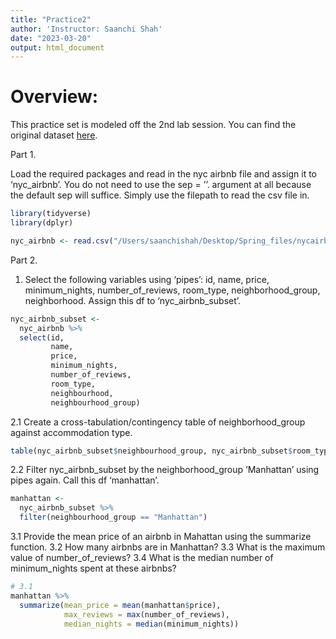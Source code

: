 ```yaml
---
title: "Practice2"
author: 'Instructor: Saanchi Shah'
date: "2023-03-20"
output: html_document
---
```


# Overview:

This practice set is modeled off the 2nd lab session. You can find the original dataset [here](https://www.kaggle.com/datasets/dgomonov/new-york-city-airbnb-open-data).

Part 1.

Load the required packages and read in the nyc airbnb file and assign it to 'nyc_airbnb'. You do not need to use the sep = ''. argument at all because the default sep will suffice. Simply use the filepath to read the csv file in.

```r
library(tidyverse)
library(dplyr)

nyc_airbnb <- read.csv("/Users/saanchishah/Desktop/Spring_files/nycairbnb2019.csv")
```


Part 2.

1. Select the following variables using 'pipes': id, name, price, minimum_nights, number_of_reviews, room_type, neighborhood_group, neighborhood. Assign this df to 'nyc_airbnb_subset'.

```r
nyc_airbnb_subset <- 
  nyc_airbnb %>% 
  select(id,
         name,
         price,
         minimum_nights,
         number_of_reviews,
         room_type,
         neighbourhood,
         neighbourhood_group)

```

2.1 Create a cross-tabulation/contingency table of neighborhood_group against accommodation type.

```r
table(nyc_airbnb_subset$neighbourhood_group, nyc_airbnb_subset$room_type)
```


2.2 Filter nyc_airbnb_subset by the neighborhood_group 'Manhattan' using pipes again. Call this df 'manhattan'.

```r
manhattan <- 
  nyc_airbnb_subset %>% 
  filter(neighbourhood_group == "Manhattan")
```

3.1 Provide the mean price of an airbnb in Mahattan using the summarize function.
3.2 How many airbnbs are in Manhattan?
3.3 What is the maximum value of number_of_reviews? 
3.4 What is the median number of minimum_nights spent at these airbnbs?

```r
# 3.1
manhattan %>% 
  summarize(mean_price = mean(manhattan$price),
            max_reviews = max(number_of_reviews),
            median_nights = median(minimum_nights))

```

